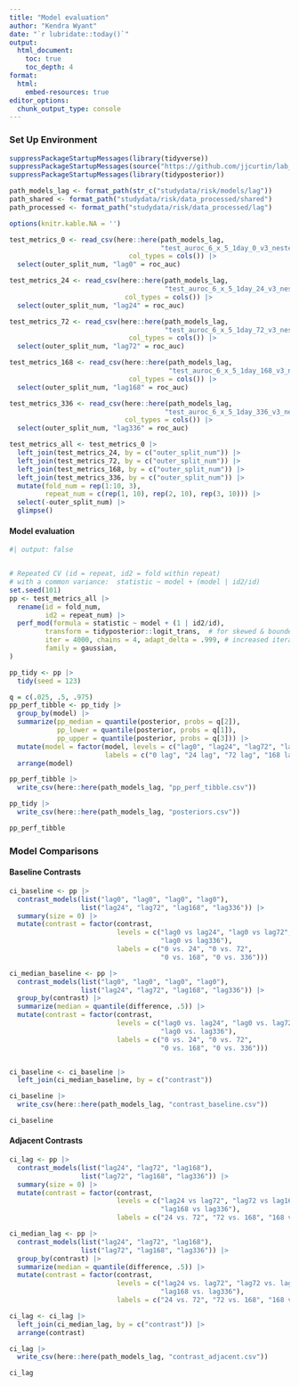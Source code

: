 ```yaml
---
title: "Model evaluation"
author: "Kendra Wyant"
date: "`r lubridate::today()`"
output: 
  html_document:
    toc: true 
    toc_depth: 4
format:
  html:
    embed-resources: true
editor_options: 
  chunk_output_type: console
---
```


### Set Up Environment

```r
suppressPackageStartupMessages(library(tidyverse))
suppressPackageStartupMessages(source("https://github.com/jjcurtin/lab_support/blob/main/format_path.R?raw=true"))
suppressPackageStartupMessages(library(tidyposterior))

path_models_lag <- format_path(str_c("studydata/risk/models/lag"))
path_shared <- format_path("studydata/risk/data_processed/shared")
path_processed <- format_path("studydata/risk/data_processed/lag")

options(knitr.kable.NA = '')
```


```r
test_metrics_0 <- read_csv(here::here(path_models_lag, 
                                      "test_auroc_6_x_5_1day_0_v3_nested_strat_lh.csv"), 
                              col_types = cols()) |> 
  select(outer_split_num, "lag0" = roc_auc)

test_metrics_24 <- read_csv(here::here(path_models_lag, 
                                       "test_auroc_6_x_5_1day_24_v3_nested_strat_lh.csv"),
                             col_types = cols()) |> 
  select(outer_split_num, "lag24" = roc_auc)

test_metrics_72 <- read_csv(here::here(path_models_lag, 
                                       "test_auroc_6_x_5_1day_72_v3_nested_strat_lh.csv"),
                              col_types = cols()) |> 
  select(outer_split_num, "lag72" = roc_auc)

test_metrics_168 <- read_csv(here::here(path_models_lag, 
                                        "test_auroc_6_x_5_1day_168_v3_nested_strat_lh.csv"), 
                              col_types = cols()) |> 
  select(outer_split_num, "lag168" = roc_auc)

test_metrics_336 <- read_csv(here::here(path_models_lag, 
                                       "test_auroc_6_x_5_1day_336_v3_nested_strat_lh.csv"),
                             col_types = cols()) |> 
  select(outer_split_num, "lag336" = roc_auc)

test_metrics_all <- test_metrics_0 |> 
  left_join(test_metrics_24, by = c("outer_split_num")) |> 
  left_join(test_metrics_72, by = c("outer_split_num")) |>
  left_join(test_metrics_168, by = c("outer_split_num")) |>
  left_join(test_metrics_336, by = c("outer_split_num")) |> 
  mutate(fold_num = rep(1:10, 3),
         repeat_num = c(rep(1, 10), rep(2, 10), rep(3, 10))) |> 
  select(-outer_split_num) |> 
  glimpse()
```


#### Model evaluation
```r
#| output: false


# Repeated CV (id = repeat, id2 = fold within repeat)
# with a common variance:  statistic ~ model + (model | id2/id)
set.seed(101)
pp <- test_metrics_all |> 
  rename(id = fold_num,
         id2 = repeat_num) |> 
  perf_mod(formula = statistic ~ model + (1 | id2/id),
         transform = tidyposterior::logit_trans,  # for skewed & bounded AUC
         iter = 4000, chains = 4, adapt_delta = .999, # increased iteration from 2000 to fix divergence issues
         family = gaussian, 
)  

```

```r
pp_tidy <- pp |> 
  tidy(seed = 123) 

q = c(.025, .5, .975)
pp_perf_tibble <- pp_tidy |> 
  group_by(model) |> 
  summarize(pp_median = quantile(posterior, probs = q[2]),
            pp_lower = quantile(posterior, probs = q[1]), 
            pp_upper = quantile(posterior, probs = q[3])) |> 
  mutate(model = factor(model, levels = c("lag0", "lag24", "lag72", "lag168", "lag336"),
                        labels = c("0 lag", "24 lag", "72 lag", "168 lag", "336 lag"))) |> 
  arrange(model)

pp_perf_tibble |> 
  write_csv(here::here(path_models_lag, "pp_perf_tibble.csv"))

pp_tidy |> 
  write_csv(here::here(path_models_lag, "posteriors.csv"))

pp_perf_tibble
```



### Model Comparisons

#### Baseline Contrasts

```r


ci_baseline <- pp |>
  contrast_models(list("lag0", "lag0", "lag0", "lag0"), 
                  list("lag24", "lag72", "lag168", "lag336")) |> 
  summary(size = 0) |> 
  mutate(contrast = factor(contrast, 
                           levels = c("lag0 vs lag24", "lag0 vs lag72", "lag0 vs lag168", 
                                      "lag0 vs lag336"),
                           labels = c("0 vs. 24", "0 vs. 72", 
                                      "0 vs. 168", "0 vs. 336")))

ci_median_baseline <- pp |> 
  contrast_models(list("lag0", "lag0", "lag0", "lag0"), 
                  list("lag24", "lag72", "lag168", "lag336")) |>  
  group_by(contrast) |> 
  summarize(median = quantile(difference, .5)) |> 
  mutate(contrast = factor(contrast, 
                           levels = c("lag0 vs. lag24", "lag0 vs. lag72", "lag0 vs. lag168", 
                                      "lag0 vs. lag336"),
                           labels = c("0 vs. 24", "0 vs. 72", 
                                      "0 vs. 168", "0 vs. 336")))


ci_baseline <- ci_baseline |> 
  left_join(ci_median_baseline, by = c("contrast")) 

ci_baseline |> 
  write_csv(here::here(path_models_lag, "contrast_baseline.csv"))

ci_baseline

```


#### Adjacent Contrasts

```r
ci_lag <- pp |>
  contrast_models(list("lag24", "lag72", "lag168"), 
                  list("lag72", "lag168", "lag336")) |> 
  summary(size = 0) |> 
  mutate(contrast = factor(contrast, 
                           levels = c("lag24 vs lag72", "lag72 vs lag168", 
                                      "lag168 vs lag336"),
                           labels = c("24 vs. 72", "72 vs. 168", "168 vs. 336")))

ci_median_lag <- pp |> 
  contrast_models(list("lag24", "lag72", "lag168"), 
                  list("lag72", "lag168", "lag336")) |>  
  group_by(contrast) |> 
  summarize(median = quantile(difference, .5)) |> 
  mutate(contrast = factor(contrast, 
                           levels = c("lag24 vs. lag72", "lag72 vs. lag168", 
                                      "lag168 vs. lag336"),
                           labels = c("24 vs. 72", "72 vs. 168", "168 vs. 336")))

ci_lag <- ci_lag |> 
  left_join(ci_median_lag, by = c("contrast")) |> 
  arrange(contrast)

ci_lag |> 
  write_csv(here::here(path_models_lag, "contrast_adjacent.csv"))

ci_lag
```


